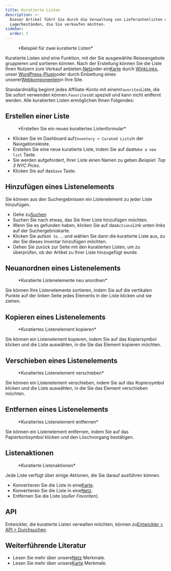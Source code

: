 ```yaml
---
title: Kuratierte Listen
description: >-
  Dieser Artikel führt Sie durch die Verwaltung von Lieferantenlisten und
  Lagerbeständen, die Sie verkaufen möchten.
sidebar:
  order: 3
---
```


<figure>
  <CloudinaryImage width="700" height="225" resize="scale" quality="best" alt="Kuratierte Listen" src="academy/curated-lists" errorImage="noimage_opaque_nyrtl0.png" />

  <figcaption>*Beispiel für zwei kuratierte Listen*</figcaption>
</figure>


Kuratierte Listen sind eine Funktion, mit der Sie ausgewählte Reiseangebote gruppieren und sortieren können.
Nach der Erstellung können Sie die Liste Ihren Nutzern zum Verkauf anbieten.[Netz](/studio/grids)oder ein[Karte](/studio/maps) durch [WinkLinks](/link-manager/wink-links), unser [WordPress-Plugin](/developers/wordpress/)oder durch Einbettung eines unserer[Webkomponenten](/developers/web-components)in Ihre Site.

Standardmäßig beginnt jedes Affiliate-Konto mit einem`Favorites`Liste, die Sie sofort verwenden können.`Favorites`ist speziell und kann nicht entfernt werden.
Alle kuratierten Listen ermöglichen Ihnen Folgendes:

## Erstellen einer Liste

<figure>
  <CloudinaryImage width="350" height="219" resize="scale" quality="best" alt="Kuratierte Liste erstellen" src="academy/create-curated-list" errorImage="noimage_opaque_nyrtl0.png" />

  <figcaption>*Erstellen Sie ein neues kuratiertes Listenformular*</figcaption>
</figure>


* Klicken Sie im Dashboard auf`Inventory > Curated Lists`in der Navigationsleiste.
* Erstellen Sie eine neue kuratierte Liste, indem Sie auf das`Make a new list` Taste.
* Sie werden aufgefordert, Ihrer Liste einen Namen zu geben.*Beispiel: Top 3 NYC Picks*.
* Klicken Sie auf das`Save` Taste.

## Hinzufügen eines Listenelements

Sie können aus den Suchergebnissen ein Listenelement zu jeder Liste hinzufügen.

* Gehe zu[Suchen](/studio/search)
* Suchen Sie nach etwas, das Sie Ihrer Liste hinzufügen möchten.
* Wenn Sie es gefunden haben, klicken Sie auf das`Actions`Link unten links auf der Suchergebniskarte.
* Klicken Sie auf`Add to...`und wählen Sie dann die kuratierte Liste aus, zu der Sie dieses Inventar hinzufügen möchten.
* Gehen Sie zurück zur Seite mit den kuratierten Listen, um zu überprüfen, ob der Artikel zu Ihrer Liste hinzugefügt wurde.

## Neuanordnen eines Listenelements

<figure>
  <CloudinaryImage width="350" height="183" resize="scale" quality="best" alt="Kuratierte Listenelemente neu anordnen" src="academy/reorder-curated-list" errorImage="noimage_opaque_nyrtl0.png" />

  <figcaption>*Kuratierte Listenelemente neu anordnen*</figcaption>
</figure>


Sie können Ihre Listenelemente sortieren, indem Sie auf die vertikalen Punkte auf der linken Seite jedes Elements in der Liste klicken und sie ziehen.

## Kopieren eines Listenelements

<figure>
  <CloudinaryImage width="450" height="178" resize="scale" quality="best" alt="In kuratiertes Listenelement kopieren" src="academy/copy-to-curated-list" errorImage="noimage_opaque_nyrtl0.png" />

  <figcaption>*Kuratiertes Listenelement kopieren*</figcaption>
</figure>


Sie können ein Listenelement kopieren, indem Sie auf das Kopiersymbol klicken und die Liste auswählen, in die Sie das Element kopieren möchten.

## Verschieben eines Listenelements

<figure>
  <CloudinaryImage width="450" height="173" resize="scale" quality="best" alt="Kuratiertes Listenelement verschieben" src="academy/move-to-curated-list" errorImage="noimage_opaque_nyrtl0.png" />

  <figcaption>*Kuratiertes Listenelement verschieben*</figcaption>
</figure>


Sie können ein Listenelement verschieben, indem Sie auf das Kopiersymbol klicken und die Liste auswählen, in die Sie das Element verschieben möchten.

## Entfernen eines Listenelements

<figure>
  <CloudinaryImage width="350" height="216" resize="scale" quality="best" alt="Kuratiertes Listenelement entfernen" src="academy/remove-curated-list-item" errorImage="noimage_opaque_nyrtl0.png" />

  <figcaption>*Kuratiertes Listenelement entfernen*</figcaption>
</figure>


Sie können ein Listenelement entfernen, indem Sie auf das Papierkorbsymbol klicken und den Löschvorgang bestätigen.

## Listenaktionen

<figure>
  <CloudinaryImage width="350" height="183" resize="scale" quality="best" alt="Kuratierte Listenaktionen" src="academy/curated-list-actions" errorImage="noimage_opaque_nyrtl0.png" />

  <figcaption>*Kuratierte Listenaktionen*</figcaption>
</figure>


Jede Liste verfügt über einige Aktionen, die Sie darauf ausführen können.

* Konvertieren Sie die Liste in eine[Karte](/studio/maps).
* Konvertieren Sie die Liste in eine[Netz](/studio/grids).
* Entfernen Sie die Liste (*außer Favoriten*).

## API

Entwickler, die kuratierte Listen verwalten möchten, können zu[Entwickler > API > Durchsuchen](/developers/apis/#browse-api).

## Weiterführende Literatur

* Lesen Sie mehr über unsere[Netz](/studio/grids) Merkmale.
* Lesen Sie mehr über unsere[Karte](/studio/maps) Merkmale.


